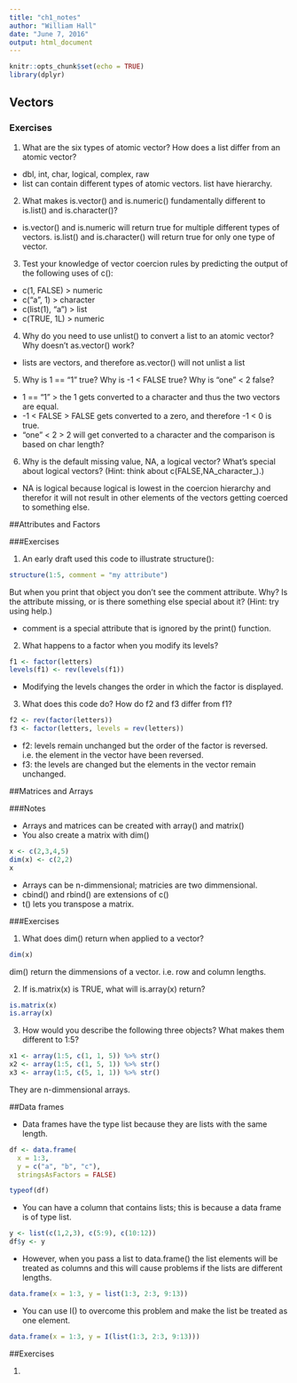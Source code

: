 ```yaml
---
title: "ch1_notes"
author: "William Hall"
date: "June 7, 2016"
output: html_document
---
```


```r
knitr::opts_chunk$set(echo = TRUE)
library(dplyr)
```

## Vectors

### Exercises

1) What are the six types of atomic vector? How does a list differ from an atomic vector?

  * dbl, int, char, logical, complex, raw
  * list can contain different types of atomic vectors. list have hierarchy. 

2) What makes is.vector() and is.numeric() fundamentally different to is.list() and is.character()?

  * is.vector() and is.numeric will return true for multiple different types of vectors. is.list() and is.character() will return true for only one type of vector. 

3) Test your knowledge of vector coercion rules by predicting the output of the following uses of c():

  * c(1, FALSE) > numeric 
  * c("a", 1) > character
  * c(list(1), "a") > list
  * c(TRUE, 1L) > numeric

    
4) Why do you need to use unlist() to convert a list to an atomic vector? Why doesn’t as.vector() work?

  * lists are vectors, and therefore as.vector() will not unlist a list 

5) Why is 1 == "1" true? Why is -1 < FALSE true? Why is "one" < 2 false?

  * 1 == "1" > the 1 gets converted to a character and thus the two vectors are equal.
  * -1 < FALSE > FALSE gets converted to a zero, and therefore -1 < 0 is true. 
  * "one" < 2 > 2 will get converted to a character and the comparison is based on char length?
  
  
6) Why is the default missing value, NA, a logical vector? What’s special about logical vectors? (Hint: think about c(FALSE,NA_character_).)

  * NA is logical because logical is lowest in the coercion hierarchy and therefor it will not result in other elements of the vectors getting coerced to something else.  

##Attributes and Factors

###Exercises

1. An early draft used this code to illustrate structure():

```r
structure(1:5, comment = "my attribute")
```

But when you print that object you don’t see the comment attribute. Why? Is the attribute missing, or is there something else special about it? (Hint: try using help.)

  * comment is a special attribute that is ignored by the print() function. 

2. What happens to a factor when you modify its levels?

```r
f1 <- factor(letters)
levels(f1) <- rev(levels(f1))
```

  * Modifying the levels changes the order in which the factor is displayed. 

 3. What does this code do? How do f2 and f3 differ from f1?

```r
f2 <- rev(factor(letters))
f3 <- factor(letters, levels = rev(letters))

```

  * f2: levels remain unchanged but the order of the factor is reversed. i.e. the element in the vector have been reversed. 
  * f3: the levels are changed but the elements in the vector remain unchanged. 

##Matrices and Arrays

###Notes

  * Arrays and matrices can be created with array() and matrix()
  * You also create a matrix with dim()

```r
x <- c(2,3,4,5)
dim(x) <- c(2,2)
x
```

   * Arrays can be n-dimmensional; matricies are two dimmensional. 
  * cbind() and rbind() are extensions of c()
  * t() lets you transpose a matrix. 
  
###Exercises

1. What does dim() return when applied to a vector?

```r
dim(x)
```

dim() return the dimmensions of a vector. i.e. row and column lengths. 

2. If is.matrix(x) is TRUE, what will is.array(x) return?

```r
is.matrix(x)
is.array(x)
```

3. How would you describe the following three objects? What makes them different to 1:5?

```r
x1 <- array(1:5, c(1, 1, 5)) %>% str()
x2 <- array(1:5, c(1, 5, 1)) %>% str()
x3 <- array(1:5, c(5, 1, 1)) %>% str()
```

They are n-dimmensional arrays. 

##Data frames

  * Data frames have the type list because they are lists with the same length.
  

```r
df <- data.frame(
  x = 1:3,
  y = c("a", "b", "c"),
  stringsAsFactors = FALSE)

typeof(df)
```

  * You can have a column that contains lists; this is because a data frame is of type list. 

```r
y <- list(c(1,2,3), c(5:9), c(10:12))
df$y <- y
```

  * However, when you pass a list to data.frame() the list elements will be treated as columns and this will cause problems if the lists are different lengths. 
  
  
```r
data.frame(x = 1:3, y = list(1:3, 2:3, 9:13))
```

* You can use I() to overcome this problem and make the list be treated as one element.

```r
data.frame(x = 1:3, y = I(list(1:3, 2:3, 9:13)))
```

##Exercises

1. 


